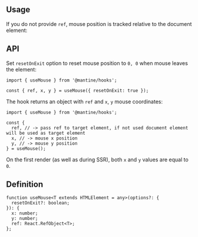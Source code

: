 

## Usage

<Demo data={HooksDemos.useMouseRef} />

If you do not provide `ref`, mouse position is tracked relative to the document element:

<Demo data={HooksDemos.useMouseUsage} />

## API

Set `resetOnExit` option to reset mouse position to `0, 0` when mouse leaves the element:

```tsx
import { useMouse } from '@mantine/hooks';

const { ref, x, y } = useMouse({ resetOnExit: true });
```

The hook returns an object with `ref` and `x`, `y` mouse coordinates:

```tsx
import { useMouse } from '@mantine/hooks';

const {
  ref, // -> pass ref to target element, if not used document element will be used as target element
  x, // -> mouse x position
  y, // -> mouse y position
} = useMouse();
```

On the first render (as well as during SSR), both `x` and `y` values are equal to `0`.

## Definition

```tsx
function useMouse<T extends HTMLElement = any>(options?: {
  resetOnExit?: boolean;
}): {
  x: number;
  y: number;
  ref: React.RefObject<T>;
};
```
